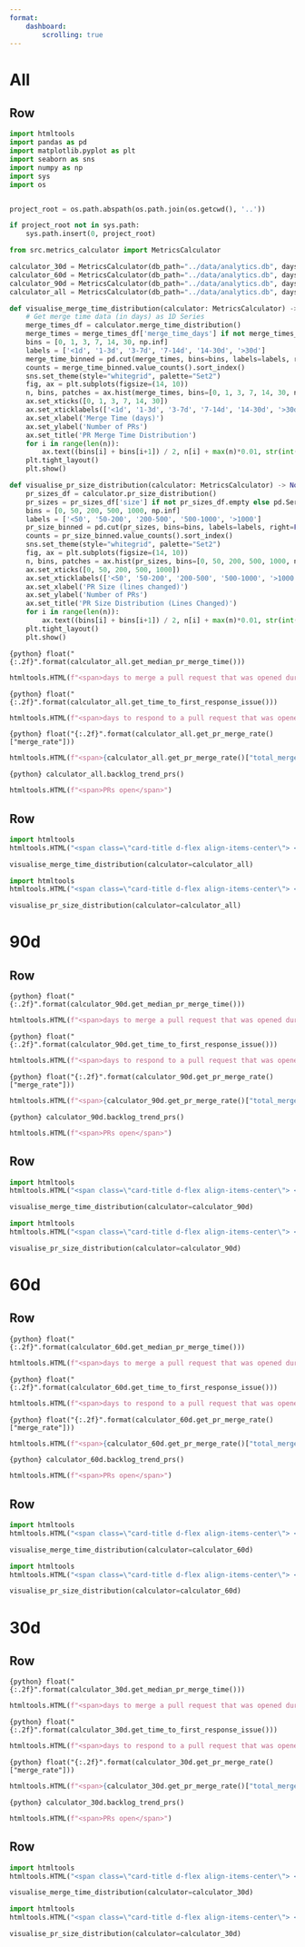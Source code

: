 ```yaml
---
format: 
    dashboard:
        scrolling: true
---
```



# All

## Row 

```python
import htmltools
import pandas as pd
import matplotlib.pyplot as plt
import seaborn as sns
import numpy as np
import sys
import os


project_root = os.path.abspath(os.path.join(os.getcwd(), '..'))

if project_root not in sys.path:
    sys.path.insert(0, project_root)

from src.metrics_calculator import MetricsCalculator

calculator_30d = MetricsCalculator(db_path="../data/analytics.db", days=30)
calculator_60d = MetricsCalculator(db_path="../data/analytics.db", days=60)
calculator_90d = MetricsCalculator(db_path="../data/analytics.db", days=90)
calculator_all = MetricsCalculator(db_path="../data/analytics.db", days=None) 

```

```python
def visualise_merge_time_distribution(calculator: MetricsCalculator) -> None:
    # Get merge time data (in days) as 1D Series
    merge_times_df = calculator.merge_time_distribution()
    merge_times = merge_times_df['merge_time_days'] if not merge_times_df.empty else pd.Series(dtype=float)
    bins = [0, 1, 3, 7, 14, 30, np.inf]
    labels = ['<1d', '1-3d', '3-7d', '7-14d', '14-30d', '>30d']
    merge_time_binned = pd.cut(merge_times, bins=bins, labels=labels, right=False)
    counts = merge_time_binned.value_counts().sort_index()
    sns.set_theme(style="whitegrid", palette="Set2")
    fig, ax = plt.subplots(figsize=(14, 10))
    n, bins, patches = ax.hist(merge_times, bins=[0, 1, 3, 7, 14, 30, np.inf], color=sns.color_palette('Set2')[2])
    ax.set_xticks([0, 1, 3, 7, 14, 30])
    ax.set_xticklabels(['<1d', '1-3d', '3-7d', '7-14d', '14-30d', '>30d'])
    ax.set_xlabel('Merge Time (days)')
    ax.set_ylabel('Number of PRs')
    ax.set_title('PR Merge Time Distribution')
    for i in range(len(n)):
        ax.text((bins[i] + bins[i+1]) / 2, n[i] + max(n)*0.01, str(int(n[i])), ha='center', va='bottom', fontsize=12)
    plt.tight_layout()
    plt.show()

```

```python
def visualise_pr_size_distribution(calculator: MetricsCalculator) -> None:
    pr_sizes_df = calculator.pr_size_distribution()
    pr_sizes = pr_sizes_df['size'] if not pr_sizes_df.empty else pd.Series(dtype=float)
    bins = [0, 50, 200, 500, 1000, np.inf]
    labels = ['<50', '50-200', '200-500', '500-1000', '>1000']
    pr_size_binned = pd.cut(pr_sizes, bins=bins, labels=labels, right=False)
    counts = pr_size_binned.value_counts().sort_index()
    sns.set_theme(style="whitegrid", palette="Set2")
    fig, ax = plt.subplots(figsize=(14, 10))
    n, bins, patches = ax.hist(pr_sizes, bins=[0, 50, 200, 500, 1000, np.inf], color=sns.color_palette('Set2')[2])
    ax.set_xticks([0, 50, 200, 500, 1000])
    ax.set_xticklabels(['<50', '50-200', '200-500', '500-1000', '>1000'], rotation=30)
    ax.set_xlabel('PR Size (lines changed)')
    ax.set_ylabel('Number of PRs')
    ax.set_title('PR Size Distribution (Lines Changed)')
    for i in range(len(n)):
        ax.text((bins[i] + bins[i+1]) / 2, n[i] + max(n)*0.01, str(int(n[i])), ha='center', va='bottom', fontsize=12)
    plt.tight_layout()
    plt.show()
```

::: {.valuebox icon="arrow-down-up" color="vb-primary" title="Median Merge Time"}

`{python} float("{:.2f}".format(calculator_all.get_median_pr_merge_time()))`

```python
htmltools.HTML(f"<span>days to merge a pull request that was opened during this time window") 
```

:::

::: {.valuebox icon="person-check-fill" color="vb-primary" title="Time to First Response (days)"}

`{python} float("{:.2f}".format(calculator_all.get_time_to_first_response_issue()))`

```python
htmltools.HTML(f"<span>days to respond to a pull request that was opened during this time window") 
```



:::

::: {.valuebox icon="clock-fill" color="vb-primary" title="Merge Rate"}

`{python} float("{:.2f}".format(calculator_all.get_pr_merge_rate()["merge_rate"]))`

```python
htmltools.HTML(f"<span>{calculator_all.get_pr_merge_rate()["total_merged"]} PRs merged out of {calculator_all.get_pr_merge_rate()["total_prs"]} total PRs.</span>") 
```

:::

::: {.valuebox icon="file-diff" color="vb-primary" title="PR Backlog"}

`{python} calculator_all.backlog_trend_prs()`

```python
htmltools.HTML(f"<span>PRs open</span>") 
```

:::

## Row

::: {.card}
```python
import htmltools
htmltools.HTML("<span class=\"card-title d-flex align-items-center\"> <i class=\"bi bi-sign-merge-left\"> </i> <span class=\"ms-2\">Merge Time Distribution</span> </span>")
```

```python
visualise_merge_time_distribution(calculator=calculator_all)
```

:::

::: {.card}
```python
import htmltools
htmltools.HTML("<span class=\"card-title d-flex align-items-center\"> <i class=\"bi bi-file-binary\"> </i> <span class=\"ms-2\">PR Size Distribution</span> </span>")
```

```python
visualise_pr_size_distribution(calculator=calculator_all)
```

:::

# 90d

## Row 

::: {.valuebox icon="arrow-down-up" color="vb-primary" title="Median Merge Time"}

`{python} float("{:.2f}".format(calculator_90d.get_median_pr_merge_time()))`

```python
htmltools.HTML(f"<span>days to merge a pull request that was opened during this time window") 
```

:::

::: {.valuebox icon="person-check-fill" color="vb-primary" title="Time to First Response (days)"}

`{python} float("{:.2f}".format(calculator_90d.get_time_to_first_response_issue()))`

```python
htmltools.HTML(f"<span>days to respond to a pull request that was opened during this time window") 
```



:::

::: {.valuebox icon="clock-fill" color="vb-primary" title="Merge Rate"}

`{python} float("{:.2f}".format(calculator_90d.get_pr_merge_rate()["merge_rate"]))`

```python
htmltools.HTML(f"<span>{calculator_90d.get_pr_merge_rate()["total_merged"]} PRs merged out of {calculator_90d.get_pr_merge_rate()["total_prs"]} total PRs.</span>") 
```

:::

::: {.valuebox icon="file-diff" color="vb-primary" title="PR Backlog"}

`{python} calculator_90d.backlog_trend_prs()`

```python
htmltools.HTML(f"<span>PRs open</span>") 
```

:::

## Row

::: {.card}
```python
import htmltools
htmltools.HTML("<span class=\"card-title d-flex align-items-center\"> <i class=\"bi bi-sign-merge-left\"> </i> <span class=\"ms-2\">Merge Time Distribution</span> </span>")
```

```python
visualise_merge_time_distribution(calculator=calculator_90d)
```

:::

::: {.card}
```python
import htmltools
htmltools.HTML("<span class=\"card-title d-flex align-items-center\"> <i class=\"bi bi-file-binary\"> </i> <span class=\"ms-2\">PR Size Distribution</span> </span>")
```

```python
visualise_pr_size_distribution(calculator=calculator_90d)
```

:::


# 60d

## Row 

::: {.valuebox icon="arrow-down-up" color="vb-primary" title="Median Merge Time"}

`{python} float("{:.2f}".format(calculator_60d.get_median_pr_merge_time()))`

```python
htmltools.HTML(f"<span>days to merge a pull request that was opened during this time window") 
```

:::

::: {.valuebox icon="person-check-fill" color="vb-primary" title="Time to First Response (days)"}

`{python} float("{:.2f}".format(calculator_60d.get_time_to_first_response_issue()))`

```python
htmltools.HTML(f"<span>days to respond to a pull request that was opened during this time window") 
```


:::

::: {.valuebox icon="clock-fill" color="vb-primary" title="Merge Rate"}

`{python} float("{:.2f}".format(calculator_60d.get_pr_merge_rate()["merge_rate"]))`

```python
htmltools.HTML(f"<span>{calculator_60d.get_pr_merge_rate()["total_merged"]} PRs merged out of {calculator_60d.get_pr_merge_rate()["total_prs"]} total PRs.</span>") 
```

:::

::: {.valuebox icon="file-diff" color="vb-primary" title="PR Backlog"}

`{python} calculator_60d.backlog_trend_prs()`

```python
htmltools.HTML(f"<span>PRs open</span>") 
```

:::


## Row

::: {.card}
```python
import htmltools
htmltools.HTML("<span class=\"card-title d-flex align-items-center\"> <i class=\"bi bi-sign-merge-left\"> </i> <span class=\"ms-2\">Merge Time Distribution</span> </span>")
```

```python
visualise_merge_time_distribution(calculator=calculator_60d)
```

:::

::: {.card}
```python
import htmltools
htmltools.HTML("<span class=\"card-title d-flex align-items-center\"> <i class=\"bi bi-file-binary\"> </i> <span class=\"ms-2\">PR Size Distribution</span> </span>")
```

```python
visualise_pr_size_distribution(calculator=calculator_60d)
```

:::


# 30d

## Row 

::: {.valuebox icon="arrow-down-up" color="vb-primary" title="Median Merge Time"}

`{python} float("{:.2f}".format(calculator_30d.get_median_pr_merge_time()))`

```python
htmltools.HTML(f"<span>days to merge a pull request that was opened during this time window") 
```

:::

::: {.valuebox icon="person-check-fill" color="vb-primary" title="Time to First Response (days)"}

`{python} float("{:.2f}".format(calculator_30d.get_time_to_first_response_issue()))`

```python
htmltools.HTML(f"<span>days to respond to a pull request that was opened during this time window") 
```



:::

::: {.valuebox icon="clock-fill" color="vb-primary" title="Merge Rate"}

`{python} float("{:.2f}".format(calculator_30d.get_pr_merge_rate()["merge_rate"]))`

```python
htmltools.HTML(f"<span>{calculator_30d.get_pr_merge_rate()["total_merged"]} PRs merged out of {calculator_30d.get_pr_merge_rate()["total_prs"]} total PRs.</span>") 
```

:::

::: {.valuebox icon="file-diff" color="vb-primary" title="PR Backlog"}

`{python} calculator_30d.backlog_trend_prs()`

```python
htmltools.HTML(f"<span>PRs open</span>") 
```

:::

## Row

::: {.card}
```python
import htmltools
htmltools.HTML("<span class=\"card-title d-flex align-items-center\"> <i class=\"bi bi-sign-merge-left\"> </i> <span class=\"ms-2\">Merge Time Distribution</span> </span>")
```

```python
visualise_merge_time_distribution(calculator=calculator_30d)
```

:::

::: {.card}
```python
import htmltools
htmltools.HTML("<span class=\"card-title d-flex align-items-center\"> <i class=\"bi bi-file-binary\"> </i> <span class=\"ms-2\">PR Size Distribution</span> </span>")
```

```python
visualise_pr_size_distribution(calculator=calculator_30d)
```

:::
